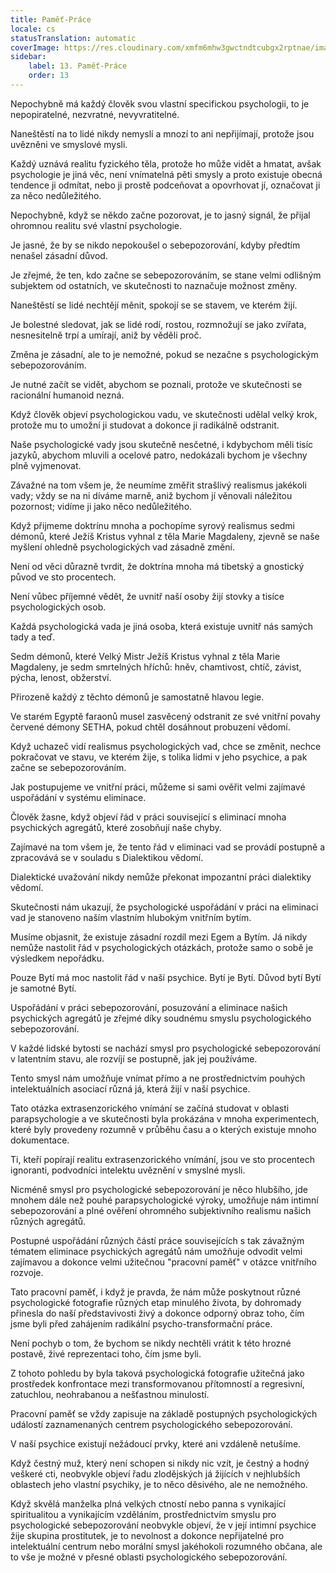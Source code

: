 ```yaml
---
title: Paměť-Práce
locale: cs
statusTranslation: automatic
coverImage: https://res.cloudinary.com/xmfm6mhw3gwctndtcubgx2rptnae/image/upload/v1741354419/small_cover_la_gran_rebelion_28716e29d2.webp
sidebar:
    label: 13. Paměť-Práce
    order: 13
---
```

Nepochybně má každý člověk svou vlastní specifickou psychologii, to je nepopiratelné, nezvratné, nevyvratitelné.

Naneštěstí na to lidé nikdy nemyslí a mnozí to ani nepřijímají, protože jsou uvězněni ve smyslové mysli.

Každý uznává realitu fyzického těla, protože ho může vidět a hmatat, avšak psychologie je jiná věc, není vnímatelná pěti smysly a proto existuje obecná tendence ji odmítat, nebo ji prostě podceňovat a opovrhovat jí, označovat ji za něco nedůležitého.

Nepochybně, když se někdo začne pozorovat, je to jasný signál, že přijal ohromnou realitu své vlastní psychologie.

Je jasné, že by se nikdo nepokoušel o sebepozorování, kdyby předtím nenašel zásadní důvod.

Je zřejmé, že ten, kdo začne se sebepozorováním, se stane velmi odlišným subjektem od ostatních, ve skutečnosti to naznačuje možnost změny.

Naneštěstí se lidé nechtějí měnit, spokojí se se stavem, ve kterém žijí.

Je bolestné sledovat, jak se lidé rodí, rostou, rozmnožují se jako zvířata, nesnesitelně trpí a umírají, aniž by věděli proč.

Změna je zásadní, ale to je nemožné, pokud se nezačne s psychologickým sebepozorováním.

Je nutné začít se vidět, abychom se poznali, protože ve skutečnosti se racionální humanoid nezná.

Když člověk objeví psychologickou vadu, ve skutečnosti udělal velký krok, protože mu to umožní ji studovat a dokonce ji radikálně odstranit.

Naše psychologické vady jsou skutečně nesčetné, i kdybychom měli tisíc jazyků, abychom mluvili a ocelové patro, nedokázali bychom je všechny plně vyjmenovat.

Závažné na tom všem je, že neumíme změřit strašlivý realismus jakékoli vady; vždy se na ni díváme marně, aniž bychom jí věnovali náležitou pozornost; vidíme ji jako něco nedůležitého.

Když přijmeme doktrínu mnoha a pochopíme syrový realismus sedmi démonů, které Ježíš Kristus vyhnal z těla Marie Magdaleny, zjevně se naše myšlení ohledně psychologických vad zásadně změní.

Není od věci důrazně tvrdit, že doktrína mnoha má tibetský a gnostický původ ve sto procentech.

Není vůbec příjemné vědět, že uvnitř naší osoby žijí stovky a tisíce psychologických osob.

Každá psychologická vada je jiná osoba, která existuje uvnitř nás samých tady a teď.

Sedm démonů, které Velký Mistr Ježíš Kristus vyhnal z těla Marie Magdaleny, je sedm smrtelných hříchů: hněv, chamtivost, chtíč, závist, pýcha, lenost, obžerství.

Přirozeně každý z těchto démonů je samostatně hlavou legie.

Ve starém Egyptě faraonů musel zasvěcený odstranit ze své vnitřní povahy červené démony SETHA, pokud chtěl dosáhnout probuzení vědomí.

Když uchazeč vidí realismus psychologických vad, chce se změnit, nechce pokračovat ve stavu, ve kterém žije, s tolika lidmi v jeho psychice, a pak začne se sebepozorováním.

Jak postupujeme ve vnitřní práci, můžeme si sami ověřit velmi zajímavé uspořádání v systému eliminace.

Člověk žasne, když objeví řád v práci související s eliminací mnoha psychických agregátů, které zosobňují naše chyby.

Zajímavé na tom všem je, že tento řád v eliminaci vad se provádí postupně a zpracovává se v souladu s Dialektikou vědomí.

Dialektické uvažování nikdy nemůže překonat impozantní práci dialektiky vědomí.

Skutečnosti nám ukazují, že psychologické uspořádání v práci na eliminaci vad je stanoveno naším vlastním hlubokým vnitřním bytím.

Musíme objasnit, že existuje zásadní rozdíl mezi Egem a Bytím. Já nikdy nemůže nastolit řád v psychologických otázkách, protože samo o sobě je výsledkem nepořádku.

Pouze Bytí má moc nastolit řád v naší psychice. Bytí je Bytí. Důvod bytí Bytí je samotné Bytí.

Uspořádání v práci sebepozorování, posuzování a eliminace našich psychických agregátů je zřejmé díky soudnému smyslu psychologického sebepozorování.

V každé lidské bytosti se nachází smysl pro psychologické sebepozorování v latentním stavu, ale rozvíjí se postupně, jak jej používáme.

Tento smysl nám umožňuje vnímat přímo a ne prostřednictvím pouhých intelektuálních asociací různá já, která žijí v naší psychice.

Tato otázka extrasenzorického vnímání se začíná studovat v oblasti parapsychologie a ve skutečnosti byla prokázána v mnoha experimentech, které byly provedeny rozumně v průběhu času a o kterých existuje mnoho dokumentace.

Ti, kteří popírají realitu extrasenzorického vnímání, jsou ve sto procentech ignoranti, podvodníci intelektu uvěznění v smyslné mysli.

Nicméně smysl pro psychologické sebepozorování je něco hlubšího, jde mnohem dále než pouhé parapsychologické výroky, umožňuje nám intimní sebepozorování a plné ověření ohromného subjektivního realismu našich různých agregátů.

Postupné uspořádání různých částí práce souvisejících s tak závažným tématem eliminace psychických agregátů nám umožňuje odvodit velmi zajímavou a dokonce velmi užitečnou "pracovní paměť" v otázce vnitřního rozvoje.

Tato pracovní paměť, i když je pravda, že nám může poskytnout různé psychologické fotografie různých etap minulého života, by dohromady přinesla do naší představivosti živý a dokonce odporný obraz toho, čím jsme byli před zahájením radikální psycho-transformační práce.

Není pochyb o tom, že bychom se nikdy nechtěli vrátit k této hrozné postavě, živé reprezentaci toho, čím jsme byli.

Z tohoto pohledu by byla taková psychologická fotografie užitečná jako prostředek konfrontace mezi transformovanou přítomností a regresivní, zatuchlou, neohrabanou a nešťastnou minulostí.

Pracovní paměť se vždy zapisuje na základě postupných psychologických událostí zaznamenaných centrem psychologického sebepozorování.

V naší psychice existují nežádoucí prvky, které ani vzdáleně netušíme.

Když čestný muž, který není schopen si nikdy nic vzít, je čestný a hodný veškeré cti, neobvykle objeví řadu zlodějských já žijících v nejhlubších oblastech jeho vlastní psychiky, je to něco děsivého, ale ne nemožného.

Když skvělá manželka plná velkých ctností nebo panna s vynikající spiritualitou a vynikajícím vzděláním, prostřednictvím smyslu pro psychologické sebepozorování neobvykle objeví, že v její intimní psychice žije skupina prostitutek, je to nevolnost a dokonce nepřijatelné pro intelektuální centrum nebo morální smysl jakéhokoli rozumného občana, ale to vše je možné v přesné oblasti psychologického sebepozorování.


